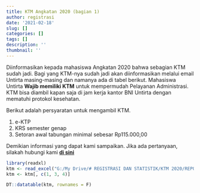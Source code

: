 ```yaml
---
title: KTM Angkatan 2020 (bagian 1)
author: registrasi
date: '2021-02-18'
slug: []
categories: []
tags: []
description: ''
thumbnail: ''
---
```


Diinformasikan kepada mahasiswa Angkatan 2020 bahwa sebagian KTM sudah jadi. Bagi yang KTM-nya sudah jadi akan diinformasikan melalui email Untirta masing-masing dan namanya ada di tabel berikut. Mahasiswa Untirta **Wajib memiliki KTM** untuk mempermudah Pelayanan Administrasi. KTM bisa diambil kapan saja di jam kerja kantor BNI Untirta dengan mematuhi protokol kesehatan.

Berikut adalah persyaratan untuk mengambil KTM.

1.  e-KTP
2.  KRS semester genap
3.  Setoran awal tabungan minimal sebesar Rp115.000,00

Demikian informasi yang dapat kami sampaikan. Jika ada pertanyaan, silakah hubungi kami [**di sini**](http://wa.me/6281311734542){target="_blank"} <br>

```r
library(readxl)
ktm <- read_excel("G:/My Drive/# REGISTRASI DAN STATISTIK/KTM 2020/REPORT KTM UNTIRTA_2511.xlsx")
ktm <- ktm[, c(1, 3, 4)]

DT::datatable(ktm, rownames = F)
```
